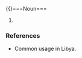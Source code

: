 {{}===Noun===
{{en-noun}}

# {{A southerly wind from the Sahara, usually hot and dry, bringing dust to northern Libya.  Also in general use to describe a dust storm}}

===References===
*Common usage in Libya.